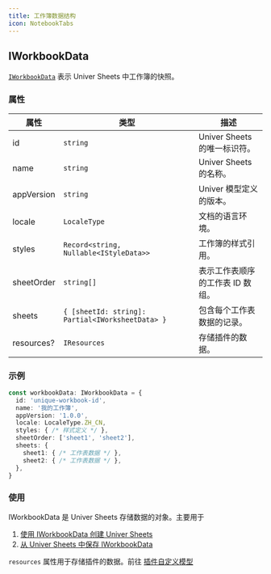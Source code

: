 ```yaml
---
title: 工作簿数据结构
icon: NotebookTabs
---
```


## IWorkbookData

[`IWorkbookData`](https://reference.univer.ai/zh-CN/interfaces/IWorkbookData) 表示 Univer Sheets 中工作簿的快照。

### 属性

| 属性 | 类型 | 描述 |
|----------|------|-------------|
| id | `string` | Univer Sheets 的唯一标识符。 |
| name | `string` | Univer Sheets 的名称。 |
| appVersion | `string` | Univer 模型定义的版本。 |
| locale | `LocaleType` | 文档的语言环境。 |
| styles | `Record<string, Nullable<IStyleData>>` | 工作簿的样式引用。 |
| sheetOrder | `string[]` | 表示工作表顺序的工作表 ID 数组。 |
| sheets | `{ [sheetId: string]: Partial<IWorksheetData> }` | 包含每个工作表数据的记录。 |
| resources? | `IResources` | 存储插件的数据。 |

### 示例

```typescript
const workbookData: IWorkbookData = {
  id: 'unique-workbook-id',
  name: '我的工作簿',
  appVersion: '1.0.0',
  locale: LocaleType.ZH_CN,
  styles: { /* 样式定义 */ },
  sheetOrder: ['sheet1', 'sheet2'],
  sheets: {
    sheet1: { /* 工作表数据 */ },
    sheet2: { /* 工作表数据 */ },
  },
}
```

### 使用

IWorkbookData 是 Univer Sheets 存储数据的对象。主要用于

1. [使用 IWorkbookData 创建 Univer Sheets](/zh-CN/guides/sheets/features/core/sheet-api#create-worksheet)
2. [从 Univer Sheets 中保存 IWorkbookData](/zh-CN/guides/sheets/features/core/sheet-api#get-workbook-data)

`resources` 属性用于存储插件的数据。前往 [插件自定义模型](/guides/sheets/advanced/custom-model)
